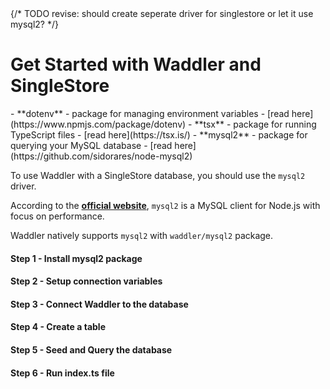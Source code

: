 
<Breadcrumbs/>
{/* TODO revise: should create seperate driver for singlestore or let it use mysql2? */}

# Get Started with Waddler and SingleStore

<Prerequisites>  
  - **dotenv** - package for managing environment variables - [read here](https://www.npmjs.com/package/dotenv)
  - **tsx** - package for running TypeScript files - [read here](https://tsx.is/)
  - **mysql2** - package for querying your MySQL database - [read here](https://github.com/sidorares/node-mysql2)
</Prerequisites>

To use Waddler with a SingleStore database, you should use the `mysql2` driver.

According to the **[official website](https://github.com/sidorares/node-mysql2)**, 
`mysql2` is a MySQL client for Node.js with focus on performance.  

Waddler natively supports `mysql2` with `waddler/mysql2` package.

<FileStructure/>

#### Step 1 - Install **mysql2** package

<InstallPackages lib='mysql2'/>

#### Step 2 - Setup connection variables

<SetupEnv env_variable='DATABASE_URL' />

#### Step 3 - Connect Waddler to the database

<ConnectMySQL/>

#### Step 4 - Create a table

<CreateTable/>


#### Step 5 - Seed and Query the database

<QueryDatabase dialect='mysql2' connection_string='process.env.DATABASE_URL!'/>

#### Step 6 - Run index.ts file

<RunFile/>